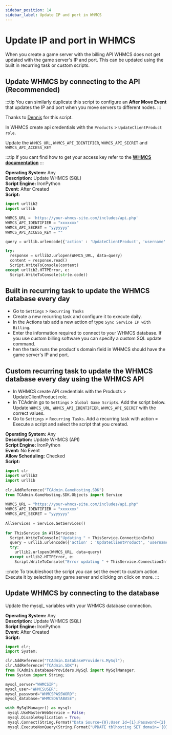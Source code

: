 ```yaml
---
sidebar_position: 14
sidebar_label: Update IP and port in WHMCS
---
```


# Update IP and port in WHMCS

When you create a game server with the billing API WHMCS does not get updated with the game server's IP and port. This can be updated using the built in recurring task or custom scripts.

## Update WHMCS by connecting to the API (Recommended)

:::tip
You can similarly duplicate this script to configure an **After Move Event** that updates the IP and port when you move servers to different nodes.
:::

Thanks to [Dennis](https://community.tcadmin.com/profile/12219-dennis/) for this script.

In WHMCS create api credentials with the `Products` > `UpdateClientProduct role`.

Update the `WHMCS_URL`, `WHMCS_API_IDENTIFIER`, `WHMCS_API_SECRET` and `WHMCS_API_ACCESS_KEY`

:::tip
If you cant find how to get your access key refer to the [**WHMCS documentation**](https://developers.whmcs.com/api/access-control/)
:::

**Operating System:** Any  
**Description:** Update WHMCS (SQL)  
**Script Engine:** IronPython  
**Event:** After Created  
**Script:**

```python
import urllib2
import urllib

WHMCS_URL = 'https://your-whmcs-site.com/includes/api.php' 
WHMCS_API_IDENTIFIER = "xxxxxxx"
WHMCS_API_SECRET = "yyyyyyy"
WHMCS_API_ACCESS_KEY = "" 

query = urllib.urlencode({'action' : 'UpdateClientProduct', 'username' : WHMCS_API_IDENTIFIER, 'password' : WHMCS_API_SECRET, 'accesskey' : WHMCS_API_ACCESS_KEY, 'serviceid' : ThisService.BillingId, 'domain' : ThisService.ConnectionInfo, 'responsetype' : 'json'})

try:
  response = urllib2.urlopen(WHMCS_URL, data=query)
  content = response.read()
  Script.WriteToConsole(content)
except urllib2.HTTPError, e:
  Script.WriteToConsole(str(e.code))
```

## Built in recurring task to update the WHMCS database every day

- Go to `Settings` > `Recurring Tasks`
- Create a new recurring task and configure it to execute daily.
- In the Actions tab add a new action of type `Sync Service IP with Billing`.
- Enter the information required to connect to your WHMCS database. If you use custom billing software you can specify a custom SQL update command.
- hen the task runs the product's domain field in WHMCS should have the game server's IP and port.

## Custom recurring task to update the WHMCS database every day using the WHMCS API

- In WHMCS create API credentials with the Products > UpdateClientProduct role.
- In TCAdmin go to `Settings` > `Global Game Scripts`. Add the script below. Update `WHMCS_URL`, `WHMCS_API_IDENTIFIER`, `WHMCS_API_SECRET` with the correct values.
- Go to `Settings` > `Recurring Tasks`. Add a recurring task with action = Execute a script and select the script that you created.

**Operating System:** Any  
**Description:** Update WHMCS (API)  
**Script Engine:** IronPython  
**Event:** No Event  
**Allow Scheduling:** Checked  
**Script:** 

```python
import clr
import urllib2
import urllib
 
clr.AddReference("TCAdmin.GameHosting.SDK")
from TCAdmin.GameHosting.SDK.Objects import Service
 
WHMCS_URL = "https://your-whmcs-site.com/includes/api.php"
WHMCS_API_IDENTIFIER = "xxxxxxx"
WHMCS_API_SECRET = "yyyyyyy"
 
AllServices = Service.GetServices()
 
for ThisService in AllServices:
  Script.WriteToConsole("Updating " + ThisService.ConnectionInfo)
  query = urllib.urlencode({'action' : 'UpdateClientProduct', 'username' : WHMCS_API_IDENTIFIER, 'password' : WHMCS_API_SECRET, 'serviceid' : ThisService.BillingId, 'domain' : ThisService.ConnectionInfo, 'responsetype' : 'json'})
  try:
    urllib2.urlopen(WHMCS_URL, data=query)
  except urllib2.HTTPError, e:
    Script.WriteToConsole("Error updating " + ThisService.ConnectionInfo + ": " + str(e.code) + " " + e.reason)
```

:::note
To troubleshoot the script you can set the event to custom action. Execute it by selecting any game server and clicking on click on more.
:::

## Update WHMCS by connecting to the database

Update the mysql_ variables with your WHMCS database connection.

**Operating System:** Any  
**Description:** Update WHMCS (SQL)  
**Script Engine:** IronPython  
**Event:** After Created  
**Script:** 

```python
import clr;
import System;

clr.AddReference("TCAdmin.DatabaseProviders.MySql");
clr.AddReference("TCAdmin.SDK");
from TCAdmin.DatabaseProviders.MySql import MySqlManager;
from System import String;

mysql_server="WHMCSIP";
mysql_user="WHMCSUSER";
mysql_password="WHMCSPASSWORD";
mysql_database="WHMCSDATABASE";

with MySqlManager() as mysql:
 mysql.UseMasterWebService = False;
 mysql.DisableReplication = True;
 mysql.Connect(String.Format("Data Source={0};User Id={1};Password={2};Database={3};Pooling=False;", mysql_server, mysql_user, mysql_password, mysql_database));
 mysql.ExecuteNonQuery(String.Format("UPDATE tblhosting SET domain='{0}' WHERE id='{1}'", ThisService.ConnectionInfo, ThisService.BillingId));
```